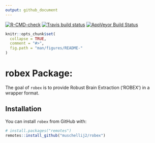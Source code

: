 ```yaml
---
output: github_document
---
```


<!-- badges: start -->
[![R-CMD-check](https://github.com/muschellij2/robex/workflows/R-CMD-check/badge.svg)](https://github.com/muschellij2/robex/actions)
[![Travis build status](https://travis-ci.org/muschellij2/robex.svg?branch=master)](https://travis-ci.org/muschellij2/robex)
[![AppVeyor Build Status](https://ci.appveyor.com/api/projects/status/github/muschellij2/robex?branch=master&svg=true)](https://ci.appveyor.com/project/muschellij2/robex)
<!-- badges: end -->

<!-- README.md is generated from README.Rmd. Please edit that file -->

```r
knitr::opts_chunk$set(
  collapse = TRUE,
  comment = "#>",
  fig.path = "man/figures/README-"
)
```
# robex Package: 
The goal of `robex` is to provide Robust Brain Extraction ('ROBEX') in a wrapper format.

## Installation

You can install `robex` from GitHub with:

```r
# install.packages("remotes")
remotes::install_github("muschellij2/robex")
```

